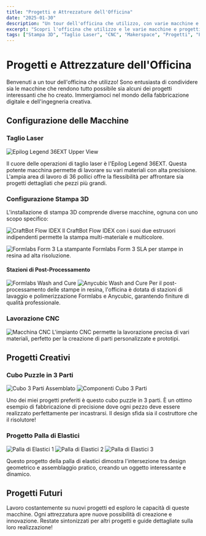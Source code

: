 ```yaml
---
title: "Progetti e Attrezzature dell'Officina"
date: "2025-01-30"
description: "Un tour dell'officina che utilizzo, con varie macchine e progetti creativi, tra cui stampa 3D, taglio laser e lavorazione CNC."
excerpt: "Scopri l'officina che utilizzo e le varie macchine e progetti creativi su cui lavoro, dal taglio laser alla stampa 3D alla lavorazione CNC. Guarda alcuni dei miei progetti preferiti, tra cui un cubo puzzle in 3 parti e costruzioni geometriche con elastici."
tags: ["Stampa 3D", "Taglio Laser", "CNC", "Makerspace", "Progetti", "Fabbricazione Digitale", "Prototipazione", "Ingegneria"]
---
```


# Progetti e Attrezzature dell'Officina

Benvenuti a un tour dell'officina che utilizzo! Sono entusiasta di condividere sia le macchine che rendono tutto possibile sia alcuni dei progetti interessanti che ho creato. Immergiamoci nel mondo della fabbricazione digitale e dell'ingegneria creativa.

## Configurazione delle Macchine

### Taglio Laser
![Epilog Legend 36EXT Upper View](/Images/Projekte+Maschinen/Epilog%20Legend%2036EXT%20Upper%20View.jpg)

Il cuore delle operazioni di taglio laser è l'Epilog Legend 36EXT. Questa potente macchina permette di lavorare su vari materiali con alta precisione. L'ampia area di lavoro di 36 pollici offre la flessibilità per affrontare sia progetti dettagliati che pezzi più grandi.

### Configurazione Stampa 3D

L'installazione di stampa 3D comprende diverse macchine, ognuna con uno scopo specifico:

![CraftBot Flow IDEX](/Images/Projekte+Maschinen/craftbot%20flow%20idex%20closeup.jpg)
Il CraftBot Flow IDEX con i suoi due estrusori indipendenti permette la stampa multi-materiale e multicolore.

![Formlabs Form 3](/Images/Projekte+Maschinen/Formlabs%203%20closeup.jpg)
La stampante Formlabs Form 3 SLA per stampe in resina ad alta risoluzione.

#### Stazioni di Post-Processamento
![Formlabs Wash and Cure](/Images/Projekte+Maschinen/formlabs%20wash%20and%20cure%20closeup.jpg)
![Anycubic Wash and Cure](/Images/Projekte+Maschinen/Anycubic%20wash%20and%20cure%20closeup.jpg)
Per il post-processamento delle stampe in resina, l'officina è dotata di stazioni di lavaggio e polimerizzazione Formlabs e Anycubic, garantendo finiture di qualità professionale.

### Lavorazione CNC
![Macchina CNC](/Images/Projekte+Maschinen/CNC%20closeup.jpg)
L'impianto CNC permette la lavorazione precisa di vari materiali, perfetto per la creazione di parti personalizzate e prototipi.

## Progetti Creativi

### Cubo Puzzle in 3 Parti
![Cubo 3 Parti Assemblato](/Images/Projekte+Maschinen/3%20Part%20knot%20Würfel%2C%20zussamengesetzt.jpg)
![Componenti Cubo 3 Parti](/Images/Projekte+Maschinen/3%20Part%20knot%20Würfel%2C%20einzelteile.jpg)

Uno dei miei progetti preferiti è questo cubo puzzle in 3 parti. È un ottimo esempio di fabbricazione di precisione dove ogni pezzo deve essere realizzato perfettamente per incastrarsi. Il design sfida sia il costruttore che il risolutore!

### Progetto Palla di Elastici
![Palla di Elastici 1](/Images/Projekte+Maschinen/Gummiband%20Ball%201.jpg)
![Palla di Elastici 2](/Images/Projekte+Maschinen/Gummiband%20Ball%202.jpg)
![Palla di Elastici 3](/Images/Projekte+Maschinen/Gummiband%20Ball%203.jpg)

Questo progetto della palla di elastici dimostra l'intersezione tra design geometrico e assemblaggio pratico, creando un oggetto interessante e dinamico.

## Progetti Futuri

Lavoro costantemente su nuovi progetti ed esploro le capacità di queste macchine. Ogni attrezzatura apre nuove possibilità di creazione e innovazione. Restate sintonizzati per altri progetti e guide dettagliate sulla loro realizzazione! 